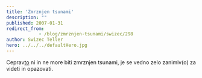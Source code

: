 ```yaml
---
title: 'Zmrznjen tsunami'
description: ""
published: 2007-01-31
redirect_from: 
            - /blog/zmrznjen-tsunami/swizec/298
author: Swizec Teller
hero: ../../../defaultHero.jpg
---
```

Ceprav[to](http://www.harkvideos.com/arctic.htm) ni in ne more biti zmrznjen tsunami, je se vedno zelo zanimiv(o) za videti in opazovati.